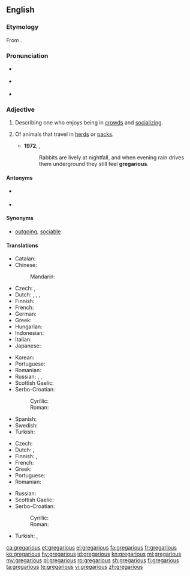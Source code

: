==English==
{{was wotd|2008|October|28}}

===Etymology===
From {{etyl|la|en}} {{m|la|gregārius}}.

===Pronunciation===
* {{a|UK}} {{IPA|/ɡrɪˈɡɛə.ɹɪ.əs/|lang=en}}
* {{a|US}} {{IPA|/ɡrɨˈɡɛɹ.i.əs/|lang=en}}
* {{audio|en-us-gregarious.ogg|Audio (US)|lang=en}}

===Adjective===
{{en-adj}}

# {{context|of a person|lang=en}} Describing one who enjoys being in [[crowd]]s and [[socializing]].
# {{context|zoology|lang=en}} Of animals that travel in [[herd]]s or [[pack]]s.
#* '''1972''', {{w|Richard Adams}}, ''{{w|Watership Down}}''
#*: Rabbits are lively at nightfall, and when evening rain drives them underground they still feel '''gregarious'''.

====Antonyms====
* {{sense|of a person}} {{l|en|ungregarious}}
* {{sense|zoology}} {{l|en|nongregarious}}

====Synonyms====
* {{sense|of a person who enjoys being in crowds}} [[outgoing]], [[sociable]]

====Translations====
{{trans-top|of a person who enjoys being in crowds}}
* Catalan: {{t|ca|gregari}}
* Chinese:
*: Mandarin: {{t+|cmn|社交|tr=shèjiāo de|alt=社交的|sc=Hani}}
* Czech: {{t|cs|družný}}, {{t+|cs|společenský}}
* Dutch: {{t+|nl|gezellig}}, {{t+|nl|sociaal}}, {{t|nl|gregarieus}}, {{t+|nl|uitgaand}}
* Finnish: {{t|fi|seurallinen}}
* French: {{t+|fr|sociable}}
* German: {{t+|de|gesellig}}
* Greek: {{t+|el|κοινωνικός|tr=koinonikós|sc=Grek}}
* Hungarian: {{t|hu|társaságot kedvelő}}
* Indonesian: {{t|id|[[suka]] [[gaul|bergaul]]}}
* Italian: {{t+|it|gregario}}
* Japanese: {{t|ja|社交的|tr=しゃこうてきな, shakōteki na|alt=社交的な|sc=Jpan}}
{{trans-mid}}
* Korean: {{t+|ko|사교적|tr=sagyojeog-in|alt=사교적인|sc=Kore}}
* Portuguese: {{t+|pt|gregário}}
* Romanian: {{t+|ro|sociabil}}
* Russian: {{t+|ru|общительный|m|tr=obščítelʹnyj|sc=Cyrl}}, {{t+|ru|коммуникабельный|m|tr=kommunikábelʹnyj|sc=Cyrl}}, {{t+|ru|контактный|m|tr=kontáktnyj|sc=Cyrl}}
* Scottish Gaelic: {{t|gd|greigheach}}
* Serbo-Croatian:
*: Cyrillic: {{t|sh|друштвен|sc=Cyrl}}
*: Roman: {{t+|sh|društven|sc=Latn}}
* Spanish: {{t+|es|gregario}}
* Swedish: {{t|sv|sällskaplig}}
* Turkish: {{t+|tr|sosyal}}
{{trans-bottom}}

{{trans-top|of animals that travel in herds}}
* Czech: {{t|cs|stádní}}
* Dutch: {{t+|nl|in kudde levend}},
* Finnish: {{t+|fi|lauma|alt=lauma-}}, {{t|fi|[[lauma]]ssa [[elävä]]}}
* French: {{t+|fr|grégaire|m|f}}
* Greek: {{t+|el|αγελαίος|tr=agelaíos|sc=Grek}}
* Portuguese: {{t+|pt|gregário}}
* Romanian: {{t+|ro|gregar}}
{{trans-mid}}
* Russian: {{t+|ru|стадный|m|tr=stádnyj|sc=Cyrl}}
* Scottish Gaelic: {{t|gd|greigheach}}
* Serbo-Croatian:
*: Cyrillic: {{t|sh|друштвен|sc=Cyrl}}
*: Roman: {{t+|sh|društven}}
* Turkish: {{t|tr|sürü hâlinde}}, {{t+|tr|sürücül}}
{{trans-bottom}}

[[ca:gregarious]]
[[et:gregarious]]
[[el:gregarious]]
[[fa:gregarious]]
[[fr:gregarious]]
[[ko:gregarious]]
[[hy:gregarious]]
[[id:gregarious]]
[[kn:gregarious]]
[[ml:gregarious]]
[[my:gregarious]]
[[pl:gregarious]]
[[ro:gregarious]]
[[sh:gregarious]]
[[fi:gregarious]]
[[ta:gregarious]]
[[te:gregarious]]
[[vi:gregarious]]
[[zh:gregarious]]